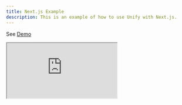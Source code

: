 ```yaml
---
title: Next.js Example
description: This is an example of how to use Unify with Next.js.
---
```


See [Demo](https://stackblitz.com/edit/stackblitz-starters-ozl124ax?file=app%2Fpage.tsx)

<iframe src="https://stackblitz.com/edit/stackblitz-starters-ozl124ax?file=app%2Fpage.tsx"
   style={{
      width: "100%",
      height: "500px",
      border: 0,
      borderRadius: "4px",
      overflow: "hidden"
   }}
   title="Unify Next.js Example"
   allow="accelerometer; ambient-light-sensor; camera; encrypted-media; geolocation; gyroscope; hid; microphone; midi; payment; usb; vr; xr-spatial-tracking"
   sandbox="allow-forms allow-modals allow-popups allow-presentation allow-same-origin allow-scripts"
   >
</iframe>